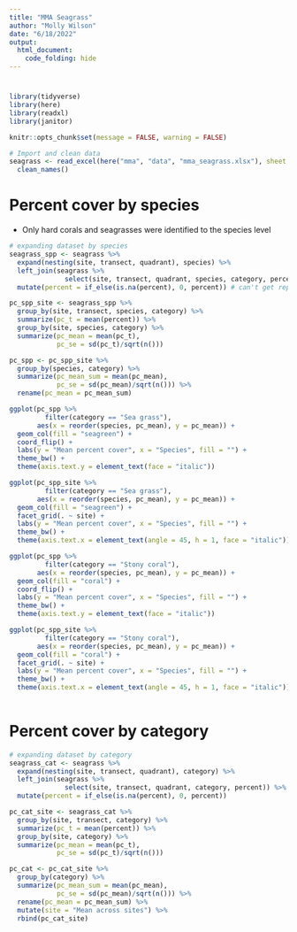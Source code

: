 ```yaml
---
title: "MMA Seagrass"
author: "Molly Wilson"
date: "6/18/2022"
output: 
  html_document:
    code_folding: hide
---
```

# {.tabset}

```r
library(tidyverse)
library(here) 
library(readxl) 
library(janitor)

knitr::opts_chunk$set(message = FALSE, warning = FALSE)
```

```r
# Import and clean data
seagrass <- read_excel(here("mma", "data", "mma_seagrass.xlsx"), sheet = "quadrants") %>%  
  clean_names()
```

# Percent cover by species
* Only hard corals and seagrasses were identified to the species level
```r
# expanding dataset by species
seagrass_spp <- seagrass %>%
  expand(nesting(site, transect, quadrant), species) %>%
  left_join(seagrass %>%
              select(site, transect, quadrant, species, category, percent)) %>%
  mutate(percent = if_else(is.na(percent), 0, percent)) # can't get replace_na to work so using this instead

pc_spp_site <- seagrass_spp %>%
  group_by(site, transect, species, category) %>%
  summarize(pc_t = mean(percent)) %>%
  group_by(site, species, category) %>%
  summarize(pc_mean = mean(pc_t),
            pc_se = sd(pc_t)/sqrt(n()))

pc_spp <- pc_spp_site %>%
  group_by(species, category) %>%
  summarize(pc_mean_sum = mean(pc_mean),
            pc_se = sd(pc_mean)/sqrt(n())) %>%
  rename(pc_mean = pc_mean_sum)

ggplot(pc_spp %>% 
         filter(category == "Sea grass"), 
       aes(x = reorder(species, pc_mean), y = pc_mean)) +
  geom_col(fill = "seagreen") +
  coord_flip() +
  labs(y = "Mean percent cover", x = "Species", fill = "") +
  theme_bw() +
  theme(axis.text.y = element_text(face = "italic"))

ggplot(pc_spp_site %>% 
         filter(category == "Sea grass"), 
       aes(x = reorder(species, pc_mean), y = pc_mean)) +
  geom_col(fill = "seagreen") +
  facet_grid(. ~ site) +
  labs(y = "Mean percent cover", x = "Species", fill = "") +
  theme_bw() +
  theme(axis.text.x = element_text(angle = 45, h = 1, face = "italic"))

ggplot(pc_spp %>% 
         filter(category == "Stony coral"), 
       aes(x = reorder(species, pc_mean), y = pc_mean)) +
  geom_col(fill = "coral") +
  coord_flip() +
  labs(y = "Mean percent cover", x = "Species", fill = "") +
  theme_bw() +
  theme(axis.text.y = element_text(face = "italic"))

ggplot(pc_spp_site %>% 
         filter(category == "Stony coral"), 
       aes(x = reorder(species, pc_mean), y = pc_mean)) +
  geom_col(fill = "coral") +
  facet_grid(. ~ site) +
  labs(y = "Mean percent cover", x = "Species", fill = "") +
  theme_bw() +
  theme(axis.text.x = element_text(angle = 45, h = 1, face = "italic"))
  
```

# Percent cover by category
```r
# expanding dataset by category
seagrass_cat <- seagrass %>%
  expand(nesting(site, transect, quadrant), category) %>%
  left_join(seagrass %>%
              select(site, transect, quadrant, category, percent)) %>%
  mutate(percent = if_else(is.na(percent), 0, percent))

pc_cat_site <- seagrass_cat %>%
  group_by(site, transect, category) %>%
  summarize(pc_t = mean(percent)) %>%
  group_by(site, category) %>%
  summarize(pc_mean = mean(pc_t),
            pc_se = sd(pc_t)/sqrt(n()))

pc_cat <- pc_cat_site %>%
  group_by(category) %>%
  summarize(pc_mean_sum = mean(pc_mean),
            pc_se = sd(pc_mean)/sqrt(n())) %>%
  rename(pc_mean = pc_mean_sum) %>%
  mutate(site = "Mean across sites") %>%
  rbind(pc_cat_site)
```




